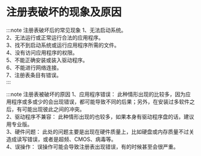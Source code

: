 
# 注册表破坏的现象及原因

:::note 注册表破坏后的常见现象
 1、无法启动系统。<br/>
 2、无法运行或正常运行合法的应用程序。<br/>
 3、找不到启动系统或运行应用程序所需的文件。<br/>
 4、没有访问应用程序的权限。<br/>
 5、不能正确安装或装入驱动程序。<br/>
 6、不能进行网络连接。<br/>
 7、注册表条目有错误。<br/>
:::


:::note 注册表被破坏的原因
 1、应用程序错误：
此种情形出现的比较多，因为应用程序或多或少的会出现错误，都可能导致不同的后果；另外，在安装过多软件之后，有可能出现彼此之间的冲突。<br/>
 2、驱动程序不兼容：
此种情形出现的也较多，如果本身有驱动程序盘的话，建议用专业版。<br/>
 3、硬件问题：
   此处的问题主要是出现在硬件质量上，比如硬盘或内存质量不过关造成读写错误，或者是超频、CMOS、病毒等。<br/>
 4、误操作：
   误操作可能会导致注册表出现错误，有的时候甚至会很严重。<br/>
